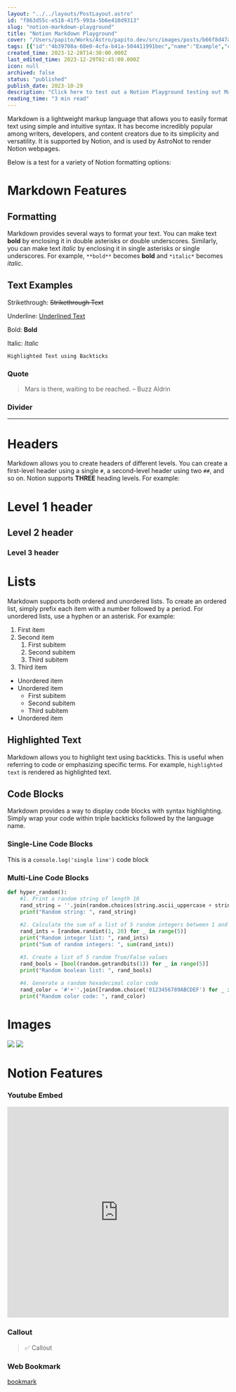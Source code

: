 ```yaml
---
layout: "../../layouts/PostLayout.astro"
id: "f863d55c-e518-41f5-993a-5b6e410d9313"
slug: "notion-markdown-playground"
title: "Notion Markdown Playground"
cover: "/Users/papito/Works/Astro/papito.dev/src/images/posts/b66f8d47a95064a61bd5e9ddc25aeebaa5356679bac5ceca7d3e26ef797f58c6-cover.jpg"
tags: [{"id":"4b39708a-68e0-4cfa-b41a-504411991bec","name":"Example","color":"green"},{"id":"4cde291b-ecb5-423e-be06-f0c133aeed53","name":"Tutorial","color":"brown"},{"id":"ad62e360-f369-4876-8be4-98844d48e4f8","name":"Playground","color":"red"}]
created_time: 2023-12-28T14:30:00.000Z
last_edited_time: 2023-12-29T02:45:00.000Z
icon: null
archived: false
status: "published"
publish_date: 2023-10-29
description: "Click here to test out a Notion Playground testing out Markdown formatting features from bold and italic to images, headers, and embeds"
reading_time: "3 min read"
---
```



Markdown is a lightweight markup language that allows you to easily format text using simple and intuitive syntax. It has become incredibly popular among writers, developers, and content creators due to its simplicity and versatility. It is supported by Notion, and is used by AstroNot to render Notion webpages.


Below is a test for a variety of Notion formatting options:


# Markdown Features


## Formatting


Markdown provides several ways to format your text. You can make text **bold** by enclosing it in double asterisks or double underscores. Similarly, you can make text _italic_ by enclosing it in single asterisks or single underscores. For example, `**bold**` becomes **bold** and `*italic*` becomes _italic_.


## Text Examples


Strikethrough: ~~Strikethrough Text~~


Underline: <u>Underlined Text</u>


Bold: **Bold**


Italic: _Italic_


`Highlighted Text using Backticks`


### Quote


> Mars is there, waiting to be reached. – Buzz Aldrin


### Divider


---


# Headers


Markdown allows you to create headers of different levels. You can create a first-level header using a single `#`, a second-level header using two `##`, and so on. Notion supports **THREE** heading levels. For example:


# Level 1 header


## Level 2 header


### Level 3 header


# Lists


Markdown supports both ordered and unordered lists. To create an ordered list, simply prefix each item with a number followed by a period. For unordered lists, use a hyphen or an asterisk. For example:

1. First item
2. Second item
	1. First subitem
	2. Second subitem
	3. Third subitem
3. Third item
- Unordered item
- Unordered item
	- First subitem
	- Second subitem
	- Third subitem
- Unordered item

## Highlighted Text


Markdown allows you to highlight text using backticks. This is useful when referring to code or emphasizing specific terms. For example, `highlighted text` is rendered as highlighted text.


## Code Blocks


Markdown provides a way to display code blocks with syntax highlighting. Simply wrap your code within triple backticks followed by the language name. 


### Single-Line Code Blocks


This is a `console.log('single line')` code block


### Multi-Line Code Blocks


```python
def hyper_random():
    #1. Print a random string of length 10
    rand_string = ''.join(random.choices(string.ascii_uppercase + string.digits, k=10))
    print("Random string: ", rand_string)
    
    #2. Calculate the sum of a list of 5 random integers between 1 and 20
    rand_ints = [random.randint(1, 20) for _ in range(5)]
    print("Random integer list: ", rand_ints)
    print("Sum of random integers: ", sum(rand_ints))

    #3. Create a list of 5 random True/False values
    rand_bools = [bool(random.getrandbits(1)) for _ in range(5)]
    print("Random boolean list: ", rand_bools)
    
    #4. Generate a random hexadecimal color code
    rand_color = '#'+''.join([random.choice('0123456789ABCDEF') for _ in range(6)])
    print("Random color code: ", rand_color)
```


# Images


<Image src="/images/posts/8857e3902f9bf0760b12c0cf5a3d13ed289f3e161559e405cd18a4f9b9eba8ff.jpg" />


<Image src="/images/posts/7950e4cdeae86e3118f3b65fe293ffd75d7a5cf22c1c66a14ab8b866e92ccd48.gif" />


# Notion Features


### Youtube Embed


<iframe width="100%" height="480" src="https://www.youtube.com/embed/5lDSSgHG4q0?si=RtlqhAlqw3seEQ9p" title="YouTube video player" frameborder="0" allow="accelerometer; autoplay; clipboard-write; encrypted-media; gyroscope; picture-in-picture; web-share" allowfullscreen></iframe>


### Callout


> ✅ Callout


### Web Bookmark


[bookmark](http://www.google.com)


